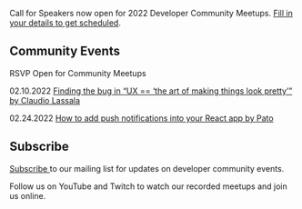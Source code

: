 
<Card>

<Text my={20}>Call for Speakers now open for 2022 Developer Community Meetups. <a href="https://forms.gle/25rCPEE6WwsjMQSs7" target="_blank" rel="noopener noreferrer">Fill in your details to get scheduled</a>.</Text>

## Community Events

RSVP Open for Community Meetups 

<Text my={20}>02.10.2022  <a href="https://www.eventbrite.com/e/javascript-and-friends-online-meetup-tickets-249658504307" target="_blank" rel="noopener noreferrer">Finding the bug in “UX == ‘the art of making things look pretty’” by  Claudio Lassala</a></Text>
  
<Text my={20}>02.24.2022  <a href="https://www.eventbrite.com/e/javascript-and-friends-online-meetup-tickets-253512792587" target="_blank" rel="noopener noreferrer">How to add push notifications into your React app by Pato</a></Text>


## Subscribe

<a href="http://eepurl.com/gubqeb" target="_blank" rel="noopener noreferrer">Subscribe </a>to our mailing list for updates on developer community events. 

Follow us on YouTube and Twitch to watch our recorded meetups and join us online.

</Card>
